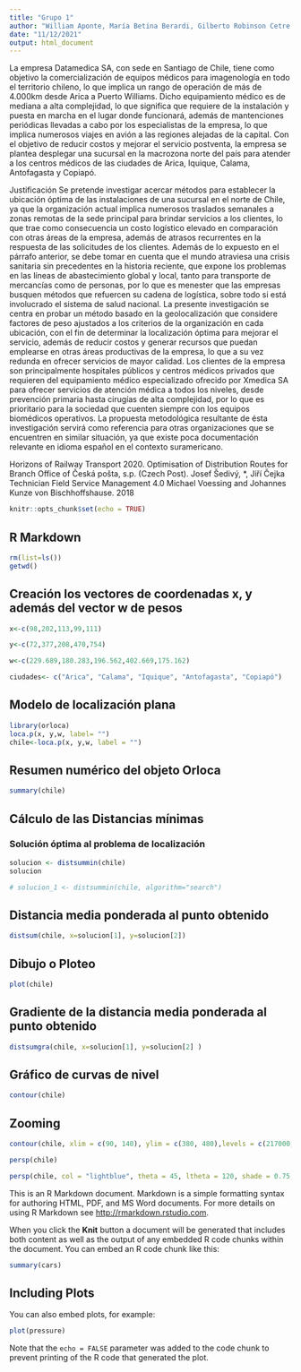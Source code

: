 ---
title: "Grupo 1"
author: "William Aponte, María Betina Berardi, Gilberto Robinson Cetre Palacio, Alejandra María Esteban, Claudia Zárate, Emiliano Tobares"
date: "11/12/2021"
output: html_document
---

La empresa Datamedica SA, con sede en Santiago de Chile, tiene como objetivo la comercialización de equipos médicos para imagenología en todo el territorio chileno, lo que implica un rango de operación de más de 4.000km desde Arica a Puerto Williams. Dicho equipamiento médico es de mediana a alta complejidad, lo que significa que requiere de la instalación y puesta en marcha en el lugar donde funcionará, además de mantenciones periódicas llevadas a cabo por los especialistas de la empresa, lo que implica numerosos viajes en avión a las regiones alejadas de la capital.
Con el objetivo de reducir costos y mejorar el servicio postventa, la empresa se plantea desplegar una sucursal en la macrozona norte del país para atender a los centros médicos de las ciudades de Arica, Iquique, Calama, Antofagasta y Copiapó.


Justificación
Se pretende investigar acercar métodos para establecer la ubicación óptima de las instalaciones de una sucursal en el norte de Chile, ya que la organización actual implica numerosos traslados semanales a zonas remotas de la sede principal para brindar servicios a los clientes, lo que trae como consecuencia un costo logístico elevado en comparación con otras áreas de la empresa, además de atrasos recurrentes en la respuesta de las solicitudes de los clientes.
Además de lo expuesto en el párrafo anterior, se debe tomar en cuenta que el mundo atraviesa una crisis sanitaria sin precedentes en la historia reciente, que expone los problemas en las líneas de abastecimiento global y local, tanto para transporte de mercancías como de personas, por lo que es menester que las empresas busquen métodos que refuercen su cadena de logística, sobre todo si está involucrado el sistema de salud nacional.
La presente investigación se centra en probar un método basado en la geolocalización que considere factores de peso ajustados a los criterios de la organización en cada ubicación, con el fin de determinar la localización óptima para mejorar el servicio, además de reducir costos y generar recursos que puedan emplearse en otras áreas productivas de la empresa, lo que a su vez redunda en ofrecer servicios de mayor calidad.
Los clientes de la empresa son principalmente hospitales públicos y centros médicos privados que requieren del equipamiento médico especializado ofrecido por Xmedica SA para ofrecer servicios de atención médica a todos los niveles, desde prevención primaria hasta cirugías de alta complejidad, por lo que es prioritario para la sociedad que cuenten siempre con los equipos biomédicos operativos.
La propuesta metodológica resultante de ésta investigación servirá como referencia para otras organizaciones que se encuentren en similar situación, ya que existe poca documentación relevante en idioma español en el contexto suramericano.

Horizons of Railway Transport 2020. Optimisation of Distribution Routes for Branch Office of Česká pošta, s.p. (Czech Post). Josef Šedivý, *, Jiří Čejka
Technician Field Service Management 4.0 Michael Voessing and Johannes Kunze von Bischhoffshause. 2018





```{r setup, include=FALSE}
knitr::opts_chunk$set(echo = TRUE)
```

## R Markdown

```{r}
rm(list=ls())
getwd()
```

## Creación los vectores de coordenadas x, y además del vector w de pesos

```{r}
x<-c(98,202,113,99,111)

y<-c(72,377,208,470,754)

w<-c(229.689,180.283,196.562,402.669,175.162)

ciudades<- c("Arica", "Calama", "Iquique", "Antofagasta", "Copiapó")

```


## Modelo de localización plana

```{r}
library(orloca)
loca.p(x, y,w, label= "")
chile<-loca.p(x, y,w, label = "")
```

## Resumen numérico del objeto Orloca

```{r}
summary(chile)
```

## Cálculo de las Distancias mínimas

### Solución óptima al problema de localización


```{r}
solucion <- distsummin(chile)
solucion
```
```{r}
# solucion_1 <- distsummin(chile, algorithm="search")
```


## Distancia media ponderada al punto obtenido

```{r}
distsum(chile, x=solucion[1], y=solucion[2]) 
```
## Dibujo o Ploteo

```{r}
plot(chile)
```


## Gradiente de la distancia media ponderada al punto obtenido

```{r}
distsumgra(chile, x=solucion[1], y=solucion[2] )
```

## Gráfico de curvas de nivel

```{r}
contour(chile)
```

## Zooming

```{r}
contour(chile, xlim = c(90, 140), ylim = c(380, 480),levels = c(217000, 218000, 219000, 220000))
```



```{r}
persp(chile)
```



```{r}
persp(chile, col = "lightblue", theta = 45, ltheta = 120, shade = 0.75, ticktype = "detailed")
```




This is an R Markdown document. Markdown is a simple formatting syntax for authoring HTML, PDF, and MS Word documents. For more details on using R Markdown see <http://rmarkdown.rstudio.com>.

When you click the **Knit** button a document will be generated that includes both content as well as the output of any embedded R code chunks within the document. You can embed an R code chunk like this:

```{r cars}
summary(cars)
```

## Including Plots

You can also embed plots, for example:

```{r pressure, echo=FALSE}
plot(pressure)
```

Note that the `echo = FALSE` parameter was added to the code chunk to prevent printing of the R code that generated the plot.
